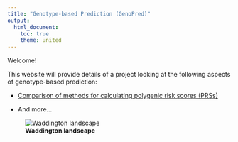 ```yaml
---
title: "Genotype-based Prediction (GenoPred)"
output: 
  html_document:
    toc: true
    theme: united
---
```


Welcome!

This website will provide details of a project looking at the following aspects of genotype-based prediction:

* [Comparison of methods for calculating polygenic risk scores (PRSs)](https://opain.github.io/GenoPred/Determine_optimal_polygenic_scoring_approach.html)

* And more...

![<b>Waddington landscape\b>](/users/k1806347/brc_scratch/Analyses/Landscape.jpg)


